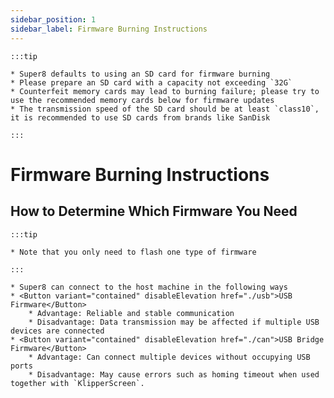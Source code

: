 ```yaml
---
sidebar_position: 1
sidebar_label: Firmware Burning Instructions
---
```





    :::tip

    * Super8 defaults to using an SD card for firmware burning
    * Please prepare an SD card with a capacity not exceeding `32G`
    * Counterfeit memory cards may lead to burning failure; please try to use the recommended memory cards below for firmware updates
    * The transmission speed of the SD card should be at least `class10`, it is recommended to use SD cards from brands like SanDisk

    :::

# Firmware Burning Instructions


## How to Determine Which Firmware You Need

    :::tip

    * Note that you only need to flash one type of firmware

    :::
    
    * Super8 can connect to the host machine in the following ways
    * <Button variant="contained" disableElevation href="./usb">USB Firmware</Button>
        * Advantage: Reliable and stable communication
        * Disadvantage: Data transmission may be affected if multiple USB devices are connected
    * <Button variant="contained" disableElevation href="./can">USB Bridge Firmware</Button>
        * Advantage: Can connect multiple devices without occupying USB ports
        * Disadvantage: May cause errors such as homing timeout when used together with `KlipperScreen`.